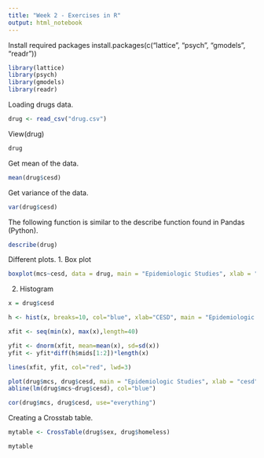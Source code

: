 ```yaml
---
title: "Week 2 - Exercises in R"
output: html_notebook
---
```

Install required packages
install.packages(c("lattice", "psych", "gmodels", "readr"))
```r
library(lattice)
library(psych)
library(gmodels)
library(readr)
```

Loading drugs data.

```r
drug <- read_csv("drug.csv")
```
View(drug)
```r
drug
```

Get mean of the data.

```r
mean(drug$cesd)
```

Get variance of the data.

```r
var(drug$cesd)
```

The following function is similar to the describe function found in Pandas (Python).

```r
describe(drug)
```

Different plots.
1. Box plot
```r
boxplot(mcs~cesd, data = drug, main = "Epidemiologic Studies", xlab = "cesd")
```

2. Histogram
```r
x = drug$cesd

h <- hist(x, breaks=10, col="blue", xlab="CESD", main = "Epidemiologic Studies")

xfit <- seq(min(x), max(x),length=40)

yfit <- dnorm(xfit, mean=mean(x), sd=sd(x))
yfit <- yfit*diff(h$mids[1:2])*length(x)

lines(xfit, yfit, col="red", lwd=3)
```

```r
plot(drug$mcs, drug$cesd, main = "Epidemiologic Studies", xlab = "cesd")
abline(lm(drug$mcs~drug$cesd), col="blue")
```
```r
cor(drug$mcs, drug$cesd, use="everything")
```

Creating a Crosstab table.

```r
mytable <- CrossTable(drug$sex, drug$homeless)
```

```r
mytable
```







